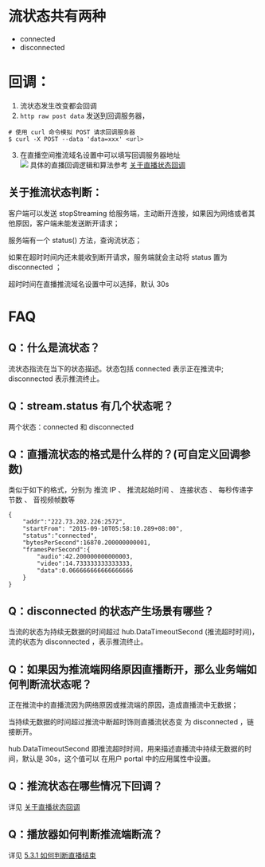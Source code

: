 # 流状态共有两种  
- connected
- disconnected

# 回调：  
1. 流状态发生改变都会回调  
2. `http raw post data` 发送到回调服务器，  
```
# 使用 curl 命令模拟 POST 请求回调服务器
$ curl -X POST --data 'data=xxx' <url>
```
3. 在直播空间推流域名设置中可以填写回调服务器地址  
![](https://dn-odum9helk.qbox.me/FieJ9xezvQcEIz546ZGlBxcC8iJv)
具体的直播回调逻辑和算法参考 [关于直播状态回调](/pili/kb/server-about-the-live-status-callback)

## 关于推流状态判断：  
客户端可以发送 stopStreaming 给服务端，主动断开连接，如果因为网络或者其他原因，客户端未能发送断开请求；

服务端有一个 status() 方法，查询流状态；

如果在超时时间内还未能收到断开请求，服务端就会主动将 status 置为 disconnected ；

超时时间在直播推流域名设置中可以选择，默认 30s

# FAQ
## Q：什么是流状态？
流状态指流在当下的状态描述。状态包括 connected 表示正在推流中; disconnected 表示推流终止。


## Q：stream.status 有几个状态呢？
两个状态：connected 和 disconnected


## Q：直播流状态的格式是什么样的？(可自定义回调参数)
类似于如下的格式，分别为 推流 IP 、 推流起始时间 、 连接状态 、 每秒传递字节数 、 音视频帧数等
```
{
    "addr":"222.73.202.226:2572",
    "startFrom": "2015-09-10T05:58:10.289+08:00",
    "status":"connected",
    "bytesPerSecond":16870.200000000001,
    "framesPerSecond":{
        "audio":42.200000000000003,
        "video":14.733333333333333,
        "data":0.066666666666666666
    }
}
```

## Q：disconnected 的状态产生场景有哪些？
当流的状态为持续无数据的时间超过 hub.DataTimeoutSecond (推流超时时间)，流的状态为 disconnected ，表示推流终止。


## Q：如果因为推流端网络原因直播断开，那么业务端如何判断流状态呢？
正在推流中的直播流因为网络原因或推流端的原因，造成直播流中无数据；

当持续无数据的时间超过推流中断超时饰则直播流状态变 为  disconnected ，链接断开。

hub.DataTimeoutSecond 即推流超时时间，用来描述直播流中持续无数据的时间，默认是 30s，这个值可以 在用户 portal 中的应用属性中设置。

## Q：推流状态在哪些情况下回调？
详见 [关于直播状态回调](https://developer.qiniu.com/pili/kb/server-about-the-live-status-callback)

## Q：播放器如何判断推流端断流？
详见 [5.3.1 如何判断直播结束](https://github.com/pili-engineering/PLDroidPlayer/wiki/5-%E5%8A%9F%E8%83%BD%E4%BD%BF%E7%94%A8#5.3.1)